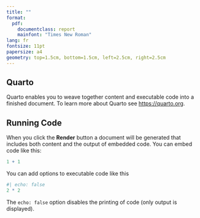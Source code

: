 ```yaml
---
title: ""
format:
  pdf:
    documentclass: report
    mainfont: "Times New Roman"
lang: fr
fontsize: 11pt
papersize: a4
geometry: top=1.5cm, bottom=1.5cm, left=2.5cm, right=2.5cm
---
```

<!-- « lang: fr » à remplacer par « lang: en » si rapport rédigé en anglais. Définir la langue du document est utile pour la typographie (par exemple, les espaces autour de la ponctuation ne sont pas les mêmes dans les deux langues), la langue de la table des matières, des dates, le cadre linguistique du PDF généré, etc. -->

```{=latex}
\begin{titlepage}
\centering

\includegraphics{ensai_logo.png}\\
\vspace{1.0cm}

{\LARGE\textsc{Rapport de tel projet}}\\
\vspace{0.5cm}
{\large Élèves 1A}

\vspace{2.5cm}

\rule{\textwidth}{0.5mm}\\
\vspace{0.8cm}
{\huge\bfseries Titre choisi pour mon rapport en Quarto}\\
\vspace{0.8cm}
\rule{\textwidth}{0.5mm}\\

\vspace{2.5cm}

\noindent
\begin{minipage}{0.45\textwidth}
\raggedright
\emph{Étudiant·e·s :}\\
Blanche Neige\\
Peter Pan\\
Mickey Mouse\\
Elsa d’Arendelle\\
\end{minipage}

\hfill
\begin{minipage}{0.45\textwidth}
\raggedleft
\emph{Responsable :}\\
la Fée bleue\\[0.3cm]
\vspace{1.0cm}
\emph{Encadrant(e) :}\\
Jiminy Cricket\\
\end{minipage}

\vfill
\begin{center}
École nationale de la statistique et de l’analyse de l’information\\
2025--2026
\end{center}
\end{titlepage}

\tableofcontents
```

<!-- Dans « 2025--2026 », les deux traits d’union permettent de faire un tiret long. « 2025--2026 » pourra être remplacé par une date. -->

\pagebreak

<!-- « \pagebreak » génère un saut de page. -->

## Quarto

Quarto enables you to weave together content and executable code into a finished document. To learn more about Quarto see <https://quarto.org>.

\pagebreak

## Running Code

When you click the **Render** button a document will be generated that includes both content and the output of embedded code. You can embed code like this:

```r
1 + 1
```

You can add options to executable code like this

```r
#| echo: false
2 * 2
```

The `echo: false` option disables the printing of code (only output is displayed).
